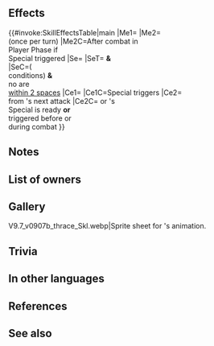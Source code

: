 {{Special
|tagid=SID_真・ノヴァの聖戦士
|intID=4826
|exclusive=1
|canUseWeapon={{WeaponList|exclude=Staff}}
|canUseMove={{MoveList|All}}
|cost=500
|cooldown=3
|effect=Boosts damage by 50% of unit's Def when Special triggers.<br><br>Enables【Canto (Ally 2, 2)】.<br><br>If unit initiates combat, after combat, if unit's Special triggered and unit survives, grants another action to unit, and also, if unit is not within 2 spaces of an ally, inflicts "restricts movement to 1 space" on unit and Pair Up cohort through their next action (once per turn; "within 2 spaces" is calculated based on the position of unit after triggering post-combat skill effects that change positioning).<br><br>If unit's or foe's Special is ready, or unit's or foe's Special triggered before or during this combat, reduces damage from foe's next attack by 40% (once per combat; excluding area-of-effect Specials).<br><br>【Canto (Ally 2, 2)】<br>After an attack, Assist skill, or structure destruction, unit can move to a space within 2 spaces of any ally within 2 spaces.<br><br>(Once per turn. Cannot attack or assist. After moving, if a skill that grants another action would be triggered (like with Galeforce), Canto will trigger after the granted action. Unit's base movement has no effect on movement granted. Granted movement treated as Warp movement.)
|required=Astra
|properties=offensive_special,random_owner
}}
==Effects==
{{#invoke:SkillEffectsTable|main
|Me1={{Eft|Canto|Ally 2, 2}}
|Me2={{Eft|Galeforce}}<br>(once per turn)
|Me2C=After combat in <br>Player Phase if<br>Special triggered
|Se={{SEt|Gravity}}
|SeT={{Tgt|Unit}} '''&'''<br>{{Tgt|Cohort}}
|SeC=({{Eft|Galeforce}}<br>conditions) '''&'''<br>no {{Tgt|Allies}} are<br>[[within 2 spaces]]
|Ce1={{Eft|Damage Boost|50% of {{Tgt|Unit}}'s Def}}
|Ce1C=Special triggers
|Ce2={{Eft|Damage Reduction|40%}}<br>from {{Tgt|Foe}}'s next attack
|Ce2C={{Tgt|Unit}} or {{Tgt|Foe}}'s<br>Special is ready '''or'''<br>triggered before or<br>during combat 
}}
==Notes==
{{DamageBoost}}
{{Canto|Ally 2, 2}}
{{Galeforce notes|special=0}}
{{Gravity}}
{{DamagePercentageReduction}}
==List of owners==
{{Skill Hero List}}
==Gallery==
<gallery>
V9.7_v0907b_thrace_Skl.webp|Sprite sheet for {{PAGENAME}}'s animation.
</gallery>
==Trivia==
{{NorseMyth|name=Njörun|is the norse goddess of the earth.}}
==In other languages==
{{OtherLanguages
|japanese=
|german=
|spanishEU=Njörun real
|spanishLA=
|french=
|italian=
|chineseTW=
|portuguese=
}}

==References==
<references/>
==See also==
{{See also skills|cond=(Description LIKE '%unit another action%' OR Description LIKE '%another action to unit%') AND SCategory='special' AND Exclusive='1'}}
{{Specials Navbox}}